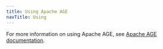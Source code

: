 ```yaml
---
title: Using Apache AGE
navTitle: Using
---
```


For more information on using Apache AGE, see [Apache AGE documentation](https://age.apache.org/age-manual/master/index.html).